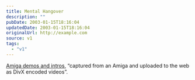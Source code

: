 ```yaml
---
title: Mental Hangover
description: ""
pubDate: 2003-01-15T18:16:04
updatedDate: 2003-01-15T18:16:04
originalUrl: http://example.com
source: v1
tags:
  - "v1"
---
```


[Amiga demos and intros][1], &#8220;captured from an Amiga and uploaded to the web as DivX encoded videos&#8221;.

[1]: http://omr.planet-d.net/amidemos/
